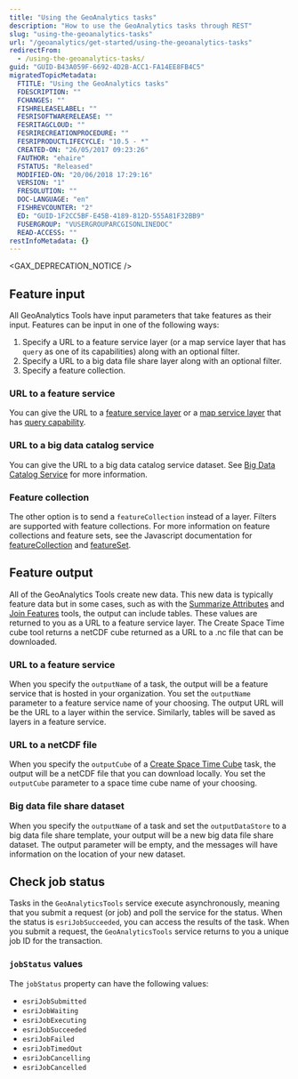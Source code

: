 ```yaml
---
title: "Using the GeoAnalytics tasks"
description: "How to use the GeoAnalytics tasks through REST"
slug: "using-the-geoanalytics-tasks"
url: "/geoanalytics/get-started/using-the-geoanalytics-tasks"
redirectFrom:
  - /using-the-geoanalytics-tasks/
guid: "GUID-B43A059F-6692-4D2B-ACC1-FA14EE8FB4C5"
migratedTopicMetadata:
  FTITLE: "Using the GeoAnalytics tasks"
  FDESCRIPTION: ""
  FCHANGES: ""
  FISHRELEASELABEL: ""
  FESRISOFTWARERELEASE: ""
  FESRITAGCLOUD: ""
  FESRIRECREATIONPROCEDURE: ""
  FESRIPRODUCTLIFECYCLE: "10.5 - *"
  CREATED-ON: "26/05/2017 09:23:26"
  FAUTHOR: "ehaire"
  FSTATUS: "Released"
  MODIFIED-ON: "20/06/2018 17:29:16"
  VERSION: "1"
  FRESOLUTION: ""
  DOC-LANGUAGE: "en"
  FISHREVCOUNTER: "2"
  ED: "GUID-1F2CC5BF-E45B-4189-812D-555A81F32BB9"
  FUSERGROUP: "VUSERGROUPARCGISONLINEDOC"
  READ-ACCESS: ""
restInfoMetadata: {}
---
```


<GAX_DEPRECATION_NOTICE />

##  Feature input 

All GeoAnalytics Tools have input parameters that take features as their input. Features can be input in one of the following ways:

1.  Specify a URL to a feature service layer (or a map service layer that has `query` as one of its capabilities) along with an optional filter.
2.  Specify a URL to a big data file share layer along with an optional filter.
3.  Specify a feature collection.

### URL to a feature service

You can give the URL to a [ feature service layer](/layer-table) or a [map service layer](/layer-table) that has [query capability](/query-map-service-layer).

### URL to a big data catalog service

You can give the URL to a big data catalog service dataset. See [Big Data Catalog Service](/big-data-catalog-service) for more information.

### Feature collection

The other option is to send a `featureCollection` instead of a layer. Filters are supported with feature collections. For more information on feature collections and feature sets, see the Javascript documentation for [featureCollection](DEVSITE/javascript/3/jssamples/fl_featureCollection.html) and [featureSet](DEVSITE/javascript/3/jsapi/featureset.html).

## Feature output

All of the GeoAnalytics Tools create new data. This new data is typically feature data but in some cases, such as with the [Summarize Attributes](/summarize-attributes) and [Join Features](/join-features) tools, the output can include tables. These values are returned to you as a URL to a feature service layer. The Create Space Time cube tool returns a netCDF cube returned as a URL to a .nc file that can be downloaded.

### URL to a feature service

When you specify the `outputName` of a task, the output will be a feature service that is hosted in your organization. You set the `outputName` parameter to a feature service name of your choosing. The output URL will be the URL to a layer within the service. Similarly, tables will be saved as layers in a feature service. 

### URL to a netCDF file

When you specify the `outputCube` of a [Create Space Time Cube](/create-space-time-cube) task, the output will be a netCDF file that you can download locally. You set the `outputCube` parameter to a space time cube name of your choosing.

### Big data file share dataset

When you specify the `outputName` of a task and set the `outputDataStore` to a big data file share template, your output
will be a new big data file share dataset. The output parameter will be empty, and the messages will have information
on the location of your new dataset.

## Check job status

Tasks in the `GeoAnalyticsTools` service execute asynchronously, meaning that you submit a request (or job) and poll the service for the status. When the status is `esriJobSucceeded`, you can access the results of the task. When you submit a request, the `GeoAnalyticsTools` service returns to you a unique job ID for the transaction.

### `jobStatus` values

The `jobStatus` property can have the following values:

-   `esriJobSubmitted`
-   `esriJobWaiting`
-   `esriJobExecuting`
-   `esriJobSucceeded`
-   `esriJobFailed`
-   `esriJobTimedOut`
-   `esriJobCancelling`
-   `esriJobCancelled`
